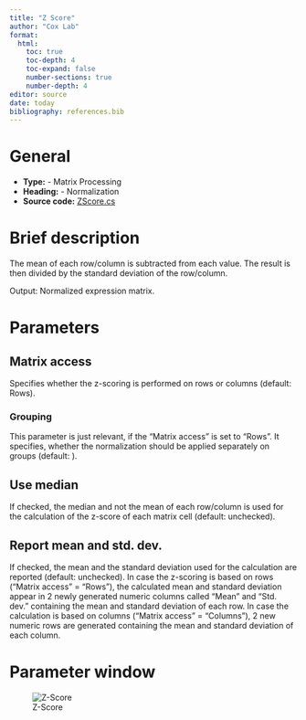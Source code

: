```yaml
---
title: "Z Score"
author: "Cox Lab"
format: 
  html:
    toc: true
    toc-depth: 4
    toc-expand: false
    number-sections: true
    number-depth: 4
editor: source
date: today
bibliography: references.bib
---
```


# General

-   **Type:** - Matrix Processing
-   **Heading:** - Normalization
-   **Source code:** [ZScore.cs](https://github.com/JurgenCox/perseus-plugins/blob/master/PerseusPluginLib/Norm/ZScore.cs)

# Brief description

The mean of each row/column is subtracted from each value.
The result is then divided by the standard deviation of the row/column.

Output: Normalized expression matrix.

```{=html}
<!-- This comment and the line above it must be preserved when editing this file!
The recommended sections are these, but they may be changed on a case by case basis.
===== Detailed description =====
===== Parameters =====
===== Theoretical background =====
===== Examples =====
Make changes only below this line! -->
```
# Parameters

## Matrix access

Specifies whether the z-scoring is performed on rows or columns (default: Rows).

### Grouping

This parameter is just relevant, if the "Matrix access" is set to "Rows".
It specifies, whether the normalization should be applied separately on groups (default: <No grouping>).

## Use median

If checked, the median and not the mean of each row/column is used for the calculation of the z-score of each matrix cell (default: unchecked).

## Report mean and std. dev.

If checked, the mean and the standard deviation used for the calculation are reported (default: unchecked).
In case the z-scoring is based on rows ("Matrix access" = "Rows"), the calculated mean and standard deviation appear in 2 newly generated numeric columns called "Mean" and "Std. dev." containing the mean and standard deviation of each row.
In case the calculation is based on columns ("Matrix access" = "Columns"), 2 new numeric rows are generated containing the mean and standard deviation of each column.

# Parameter window

![Z-Score](images/normalization-z-score-edited.png)

